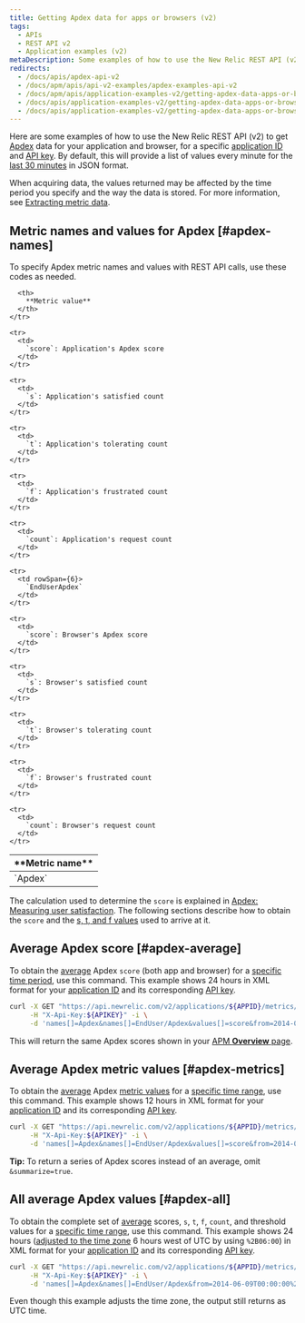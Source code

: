 ```yaml
---
title: Getting Apdex data for apps or browsers (v2)
tags:
  - APIs
  - REST API v2
  - Application examples (v2)
metaDescription: Some examples of how to use the New Relic REST API (v2) to get Apdex information for your app and browser.
redirects:
  - /docs/apis/apdex-api-v2
  - /docs/apm/apis/api-v2-examples/apdex-examples-api-v2
  - /docs/apm/apis/application-examples-v2/getting-apdex-data-apps-or-browsers-api-v2
  - /docs/apis/application-examples-v2/getting-apdex-data-apps-or-browsers-api-v2
  - /docs/apis/application-examples-v2/getting-apdex-data-apps-or-browsers-v2
---
```


Here are some examples of how to use the New Relic REST API (v2) to get [Apdex](/docs/apm/new-relic-apm/apdex/apdex-measuring-user-satisfaction) data for your application and browser, for a specific [application ID](/docs/apm/apis/requirements/identification-code) and [API key](/docs/apis/rest-api-v2/requirements/rest-api-key#viewing). By default, this will provide a list of values every minute for the [last 30 minutes](/docs/apm/apis/api-v2-examples/specifying-time-range-v2) in JSON format.

When acquiring data, the values returned may be affected by the time period you specify and the way the data is stored. For more information, see [Extracting metric data](/docs/apis/extracting-metric-data).

## Metric names and values for Apdex [#apdex-names]

To specify Apdex metric names and values with REST API calls, use these codes as needed.

<table>
  <thead>
    <tr>
      <th width={150}>
        **Metric name**
      </th>

      <th>
        **Metric value**
      </th>
    </tr>
  </thead>

  <tbody>
    <tr>
      <td rowSpan={6}>
        `Apdex`
      </td>
    </tr>

    <tr>
      <td>
        `score`: Application's Apdex score
      </td>
    </tr>

    <tr>
      <td>
        `s`: Application's satisfied count
      </td>
    </tr>

    <tr>
      <td>
        `t`: Application's tolerating count
      </td>
    </tr>

    <tr>
      <td>
        `f`: Application's frustrated count
      </td>
    </tr>

    <tr>
      <td>
        `count`: Application's request count
      </td>
    </tr>

    <tr>
      <td rowSpan={6}>
        `EndUserApdex`
      </td>
    </tr>

    <tr>
      <td>
        `score`: Browser's Apdex score
      </td>
    </tr>

    <tr>
      <td>
        `s`: Browser's satisfied count
      </td>
    </tr>

    <tr>
      <td>
        `t`: Browser's tolerating count
      </td>
    </tr>

    <tr>
      <td>
        `f`: Browser's frustrated count
      </td>
    </tr>

    <tr>
      <td>
        `count`: Browser's request count
      </td>
    </tr>
  </tbody>
</table>

The calculation used to determine the `score` is explained in [Apdex: Measuring user satisfaction](/docs/apm/new-relic-apm/apdex/apdex-measuring-user-satisfaction). The following sections describe how to obtain the `score` and the [s, t, and f values](#apdex-all) used to arrive at it.

## Average Apdex score [#apdex-average]

To obtain the [average](/docs/apm/apis/requirements/calculating-average-metric-values-summarize) Apdex `score` (both app and browser) for a [specific time period](/docs/apm/apis/api-v2-examples/specifying-time-range-v2), use this command. This example shows 24 hours in XML format for your [application ID](/docs/apm/apis/requirements/identification-code) and its corresponding [API key](/docs/apis/rest-api-v2/requirements/rest-api-key#viewing).

```bash
curl -X GET "https://api.newrelic.com/v2/applications/${APPID}/metrics/data.xml" \
     -H "X-Api-Key:${APIKEY}" -i \
     -d 'names[]=Apdex&names[]=EndUser/Apdex&values[]=score&from=2014-01-01T00:00:00+00:00&to=2014-01-02T00:00:00+00:00&summarize=true'
```

This will return the same Apdex scores shown in your [APM **Overview** page](/docs/apm/applications-menu/monitoring/applications-overview-dashboard).


## Average Apdex metric values [#apdex-metrics]

To obtain the [average](/docs/apm/apis/requirements/calculating-average-metric-values-summarize) Apdex [metric values](/docs/apm/apis/requirements/extracting-metric-data) for a [specific time range](/docs/apm/apis/api-v2-examples/specifying-time-range-api-v2), use this command. This example shows 12 hours in XML format for your [application ID](/docs/apm/apis/requirements/identification-code) and its corresponding [API key](/docs/apis/rest-api-v2/requirements/rest-api-key#viewing).

```bash
curl -X GET "https://api.newrelic.com/v2/applications/${APPID}/metrics/data.xml" \
     -H "X-Api-Key:${APIKEY}" -i \
     -d 'names[]=Apdex&names[]=EndUser/Apdex&values[]=score&from=2014-06-09T00:00:00+00:00&to=2014-06-09T12:00:00+00:00&summarize=true'
```

**Tip:** To return a series of Apdex scores instead of an average, omit `&summarize=true`.

## All average Apdex values [#apdex-all]

To obtain the complete set of [average](/docs/apm/apis/requirements/calculating-average-metric-values-summarize) scores, `s`, `t`, `f`, `count`, and threshold values for a [specific time range](/docs/apm/apis/api-v2-examples/specifying-time-range-api-v2), use this command. This example shows 24 hours ([adjusted to the time zone](/docs/apm/apis/requirements/specifying-time-range-api-v2#utc) 6 hours west of UTC by using `%2B06:00`) in XML format for your [application ID](/docs/apm/apis/requirements/identification-code) and its corresponding [API key](/docs/apis/rest-api-v2/requirements/rest-api-key#viewing).

```bash
curl -X GET "https://api.newrelic.com/v2/applications/${APPID}/metrics/data.xml" \
     -H "X-Api-Key:${APIKEY}" -i \
     -d 'names[]=Apdex&names[]=EndUser/Apdex&from=2014-06-09T00:00:00%2B06:00&to=2014-06-10T00:00:00%2B06:00&summarize=true'
```

<Callout variant="tip">
  Even though this example adjusts the time zone, the output still returns as UTC time.
</Callout>
